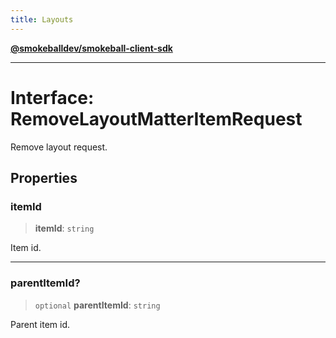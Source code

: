 ```yaml
---
title: Layouts
---
```

[**@smokeballdev/smokeball-client-sdk**](../../../../README.md)

***

# Interface: RemoveLayoutMatterItemRequest

Remove layout request.

## Properties

### itemId

> **itemId**: `string`

Item id.

***

### parentItemId?

> `optional` **parentItemId**: `string`

Parent item id.
